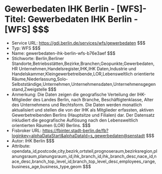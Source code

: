 # Gewerbedaten IHK Berlin - [WFS]- Titel: Gewerbedaten IHK Berlin - [WFS] $$$
- Service URL: https://gdi.berlin.de/services/wfs/gewerbedaten $$$
- Typ: WFS $$$
- Name: gewerbedaten-ihk-berlin-wfs-b76e3aef $$$
- Stichworte: Berlin,Berliner Standorte,Betriebsstätten,Bezirke,Branchen,Geopunkte,Gewerbedaten,HR Unternehmen,Handelsregister,IHK,IHK Daten,Industrie und Handelskammer,Kleingewerbetreibende,LOR,Lebensweltlich orientierte Räume,Niederlassung,Solo-Selbstständige,Unternehmen,Unternehmensdaten,Unternehmensgegenstand,Zweigstelle $$$
- Anmerkung: Die Daten zeigen die geografische Verteilung der IHK-Mitglieder des Landes Berlin, nach Branche, Beschäftigtenklasse, Alter des Unternehmens und Rechtsform. Die Daten werden monatlich aktualisiert und stellen die von der IHK als Mitglieder erfassten, aktiven Gewerbetreibenden Berlins (Hauptsitze und Filialen) dar. Der Datensatz inkludiert die geografische Auflösung nach den Lebensweltlich orientierten Räumen (LOR) Berlins. $$$
- Fisbroker URL: https://fbinter.stadt-berlin.de/fb?loginkey=alphaDataStart&alphaDataId=s_gewerbedaten@senstadt $$$
- Autor: IHK Berlin $$$
- Attribute: opendata_id,postcode,city,bezirk,ortsteil,prognoseraum,bezirksregion,planungsraum,planungsraum_id,ihk_branch_id,ihk_branch_desc,nace_id,nace_desc,branch_top_level_id,branch_top_level_desc,employees_range,business_age,business_type,geom $$$
